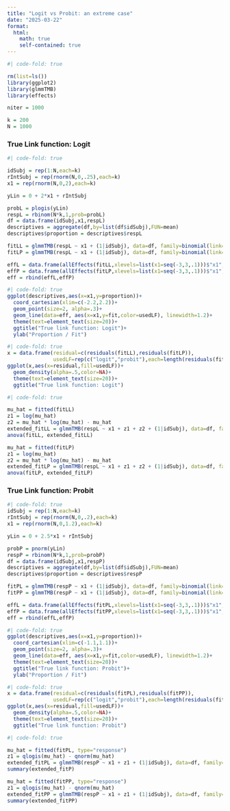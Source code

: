 ```yaml
---
title: "Logit vs Probit: an extreme case"
date: "2025-03-22"
format: 
  html:
    math: true
    self-contained: true
---
```


```r
#| code-fold: true

rm(list=ls())
library(ggplot2)
library(glmmTMB)
library(effects)

niter = 1000

k = 200
N = 1000

```

### True Link function: Logit

```r
#| code-fold: true

idSubj = rep(1:N,each=k)
rIntSubj = rep(rnorm(N,0,.25),each=k)
x1 = rep(rnorm(N,0,2),each=k)

yLin = 0 + 2*x1 + rIntSubj

probL = plogis(yLin)
respL = rbinom(N*k,1,prob=probL)
df = data.frame(idSubj,x1,respL)
descriptives = aggregate(df,by=list(df$idSubj),FUN=mean)
descriptives$proportion = descriptives$respL

fitLL = glmmTMB(respL ~ x1 + (1|idSubj), data=df, family=binomial(link="logit"))
fitLP = glmmTMB(respL ~ x1 + (1|idSubj), data=df, family=binomial(link="probit"))

effL = data.frame(allEffects(fitLL,xlevels=list(x1=seq(-3,3,.1)))$"x1",usedLF="logit")
effP = data.frame(allEffects(fitLP,xlevels=list(x1=seq(-3,3,.1)))$"x1",usedLF="probit")
eff = rbind(effL,effP)

```
```r
#| code-fold: true
ggplot(descriptives,aes(x=x1,y=proportion))+
  coord_cartesian(xlim=c(-2.2,2.2))+
  geom_point(size=2, alpha=.3)+
  geom_line(data=eff, aes(x=x1,y=fit,color=usedLF), linewidth=1.2)+
  theme(text=element_text(size=20))+
  ggtitle("True link function: Logit")+
  ylab("Proportion / Fit")
```
```r
#| code-fold: true
x = data.frame(residual=c(residuals(fitLL),residuals(fitLP)),
               usedLF=rep(c("logit","probit"),each=length(residuals(fitLL))))
ggplot(x,aes(x=residual,fill=usedLF))+
  geom_density(alpha=.5,color=NA)+
  theme(text=element_text(size=20))+
  ggtitle("True link function: Logit")
```

```r
#| code-fold: true

mu_hat = fitted(fitLL)
z1 = log(mu_hat)
z2 = mu_hat * log(mu_hat) - mu_hat
extended_fitLL = glmmTMB(respL ~ x1 + z1 + z2 + (1|idSubj), data=df, family=binomial(link="logit"))
anova(fitLL, extended_fitLL)

mu_hat = fitted(fitLP)
z1 = log(mu_hat)
z2 = mu_hat * log(mu_hat) - mu_hat
extended_fitLP = glmmTMB(respL ~ x1 + z1 + z2 + (1|idSubj), data=df, family=binomial(link="probit"))
anova(fitLP, extended_fitLP)

```


### True Link function: Probit

```r
#| code-fold: true
idSubj = rep(1:N,each=k)
rIntSubj = rep(rnorm(N,0,.2),each=k)
x1 = rep(rnorm(N,0,1.2),each=k)

yLin = 0 + 2.5*x1 + rIntSubj

probP = pnorm(yLin)
respP = rbinom(N*k,1,prob=probP)
df = data.frame(idSubj,x1,respP)
descriptives = aggregate(df,by=list(df$idSubj),FUN=mean)
descriptives$proportion = descriptives$respP

fitPL = glmmTMB(respP ~ x1 + (1|idSubj), data=df, family=binomial(link="logit"))
fitPP = glmmTMB(respP ~ x1 + (1|idSubj), data=df, family=binomial(link="probit"))

effL = data.frame(allEffects(fitPL,xlevels=list(x1=seq(-3,3,.1)))$"x1",usedLF="logit")
effP = data.frame(allEffects(fitPP,xlevels=list(x1=seq(-3,3,.1)))$"x1",usedLF="probit")
eff = rbind(effL,effP)
```
```r
#| code-fold: true
ggplot(descriptives,aes(x=x1,y=proportion))+
  coord_cartesian(xlim=c(-1.1,1.1))+
  geom_point(size=2, alpha=.3)+
  geom_line(data=eff, aes(x=x1,y=fit,color=usedLF), linewidth=1.2)+
  theme(text=element_text(size=20))+
  ggtitle("True link function: Probit")+
  ylab("Proportion / Fit")

```
```r
#| code-fold: true
x = data.frame(residual=c(residuals(fitPL),residuals(fitPP)),
               usedLF=rep(c("logit","probit"),each=length(residuals(fitPL))))
ggplot(x,aes(x=residual,fill=usedLF))+
  geom_density(alpha=.5,color=NA)+
  theme(text=element_text(size=20))+
  ggtitle("True link function: Probit")
```

```r
#| code-fold: true

mu_hat = fitted(fitPL, type="response")
z1 = qlogis(mu_hat) - qnorm(mu_hat)
extended_fitPL = glmmTMB(respP ~ x1 + z1 + (1|idSubj), data=df, family=binomial(link="logit"))
summary(extended_fitP)

mu_hat = fitted(fitPP, type="response")
z1 = qlogis(mu_hat) - qnorm(mu_hat)
extended_fitPP = glmmTMB(respP ~ x1 + z1 + (1|idSubj), data=df, family=binomial(link="probit"))
summary(extended_fitPP)

```





